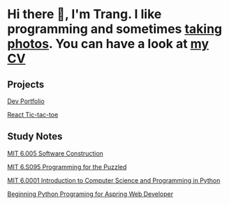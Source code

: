 
<Layout pageTitle="Projects | Trang">

# Hi there 👋, I'm Trang. I like programming and sometimes [taking photos](https://vsco.co/trangtn0). You can have a look at [my CV](https://drive.google.com/file/d/1QViXhQVuN_mvNoFzg9DcopF4JlH5XEe_/view?usp=sharing) 

## Projects
[Dev Portfolio](/dev-portfolio)

[React Tic-tac-toe](/tic-tac-toe)

## Study Notes
[MIT 6.005 Software Construction](/mit-6005)

[MIT 6.S095 Programming for the Puzzled](/mit-6s095)

[MIT 6.0001 Introduction to Computer Science and Programming in Python](/mit-60001)

[Beginning Python Programing for Aspring Web Developer](/open-book-project)

</Layout>